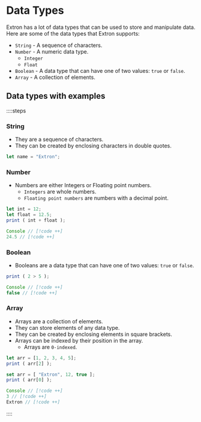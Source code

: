 # Data Types

Extron has a lot of data types that can be used to store and manipulate data. Here are some of the data types that Extron supports:

- `String` - A sequence of characters.
- `Number` - A numeric data type.
    - `Integer`
    - `Float`
- `Boolean` - A data type that can have one of two values: `true` or `false`.
- `Array` - A collection of elements.

## Data types with examples

::::steps

### String

- They are a sequence of characters.
- They can be created by enclosing characters in double quotes.

```ts
let name = "Extron";
```

### Number

- Numbers are either Integers or Floating point numbers.
    - `Integers` are whole numbers.
    - `Floating point numbers` are numbers with a decimal point.

```ts
let int = 12;
let float = 12.5;
print ( int + float );

Console // [!code ++]
24.5 // [!code ++]
```

### Boolean

- Booleans are a data type that can have one of two values: `true` or `false`.

```ts
print ( 2 > 5 );

Console // [!code ++]
false // [!code ++]
```

### Array

- Arrays are a collection of elements.
- They can store elements of any data type.
- They can be created by enclosing elements in square brackets.
- Arrays can be indexed by their position in the array.
    - Arrays are `0-indexed`.

```ts
let arr = [1, 2, 3, 4, 5];
print ( arr[2] );

set arr = [ "Extron", 12, true ];
print ( arr[0] );

Console // [!code ++]
3 // [!code ++]
Extron // [!code ++]
```

::::